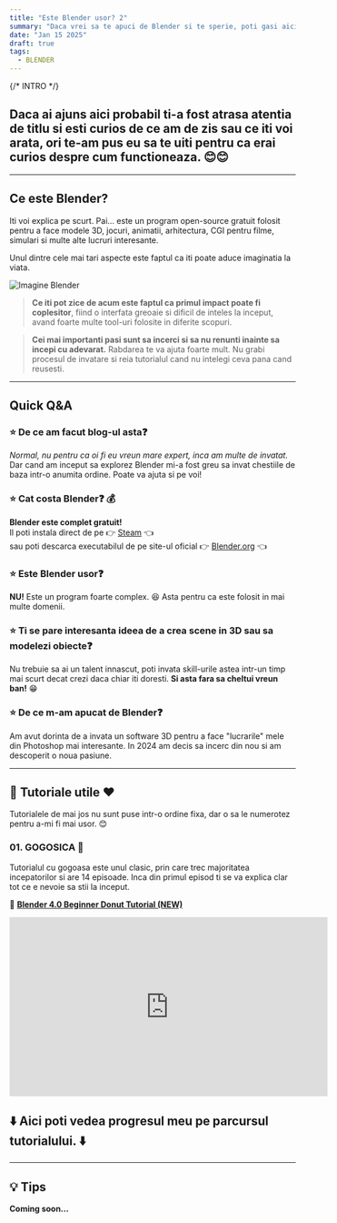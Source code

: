 ```yaml
---
title: "Este Blender usor? 2"
summary: "Daca vrei sa te apuci de Blender si te sperie, poti gasi aici tutoriale pe care le-am urmat, plus detalii despre ele si cateva rezultate de-ale mele."
date: "Jan 15 2025"
draft: true
tags:
  - BLENDER
---
```






{/* INTRO */}
## Daca ai ajuns aici probabil ti-a fost atrasa atentia de titlu si esti curios de ce am de zis sau ce iti voi arata, ori te-am pus eu sa te uiti pentru ca erai curios despre cum functioneaza. 😊😊  

---

## Ce este Blender?  

Iti voi explica pe scurt. Pai... este un program open-source gratuit folosit pentru a face modele 3D, jocuri, animatii, arhitectura, CGI pentru filme, simulari si multe alte lucruri interesante.  

Unul dintre cele mai tari aspecte este faptul ca iti poate aduce imaginatia la viata.  

![Imagine Blender](https://i.imgur.com/SHuaX7L.png)  

> **Ce iti pot zice de acum este faptul ca primul impact poate fi coplesitor**, fiind o interfata greoaie si dificil de inteles la inceput, avand foarte multe tool-uri folosite in diferite scopuri.  

> **Cei mai importanti pasi sunt sa incerci si sa nu renunti inainte sa incepi cu adevarat.** Rabdarea te va ajuta foarte mult. Nu grabi procesul de invatare si reia tutorialul cand nu intelegi ceva pana cand reusesti.  

---

## Quick Q&A  

### ⭐ De ce am facut blog-ul asta❓  
_Normal, nu pentru ca oi fi eu vreun mare expert, inca am multe de invatat._  
Dar cand am inceput sa explorez Blender mi-a fost greu sa invat chestiile de baza intr-o anumita ordine. Poate va ajuta si pe voi!  

### ⭐ Cat costa Blender❓ 💰  
**Blender este complet gratuit!**  
Il poti instala direct de pe 👉 [Steam](https://store.steampowered.com/app/365670/Blender/) 👈  
sau poti descarca executabilul de pe site-ul oficial 👉 [Blender.org](https://www.blender.org/download/) 👈  

### ⭐ Este Blender usor❓  
**NU!** Este un program foarte complex. 😆 Asta pentru ca este folosit in mai multe domenii.  

### ⭐ Ti se pare interesanta ideea de a crea scene in 3D sau sa modelezi obiecte❓  
Nu trebuie sa ai un talent innascut, poti invata skill-urile astea intr-un timp mai scurt decat crezi daca chiar iti doresti. **Si asta fara sa cheltui vreun ban!** 😁  

### ⭐ De ce m-am apucat de Blender❓  
Am avut dorinta de a invata un software 3D pentru a face "lucrarile" mele din Photoshop mai interesante. In 2024 am decis sa incerc din nou si am descoperit o noua pasiune.  

---

## 🎥 Tutoriale utile ❤️  
Tutorialele de mai jos nu sunt puse intr-o ordine fixa, dar o sa le numerotez pentru a-mi fi mai usor. 😊  

### 01. **GOGOSICA 🍩**  
Tutorialul cu gogoasa este unul clasic, prin care trec majoritatea incepatorilor si are 14 episoade. Inca din primul episod ti se va explica clar tot ce e nevoie sa stii la inceput.  

📌 **[Blender 4.0 Beginner Donut Tutorial (NEW)](https://youtube.com/playlist?list=PLjEaoINr3zgEPv5y--4MKpciLaoQYZB1Z)**  

<div class="video-container">
  <iframe width="560" height="315" src="https://www.youtube.com/embed/videoseries?si=fMdChraxrZGh2eZ-&amp;list=PLjEaoINr3zgEPv5y--4MKpciLaoQYZB1Z" 
    title="YouTube video player" frameborder="0" allow="accelerometer; autoplay; clipboard-write; encrypted-media; gyroscope; picture-in-picture; web-share" 
    referrerpolicy="strict-origin-when-cross-origin" allowfullscreen>
  </iframe>
</div>

## ⬇️ Aici poti vedea progresul meu pe parcursul tutorialului. ⬇️  


  <ImageSlider />


---

## 💡 Tips  
**Coming soon...**  
